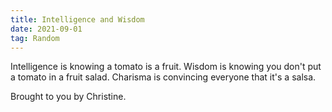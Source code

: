 ```yaml
---
title: Intelligence and Wisdom
date: 2021-09-01
tag: Random
---
```


Intelligence is knowing a tomato is a fruit. Wisdom is knowing you don't put a
tomato in a fruit salad. Charisma is convincing everyone that it's a salsa.

Brought to you by Christine.
